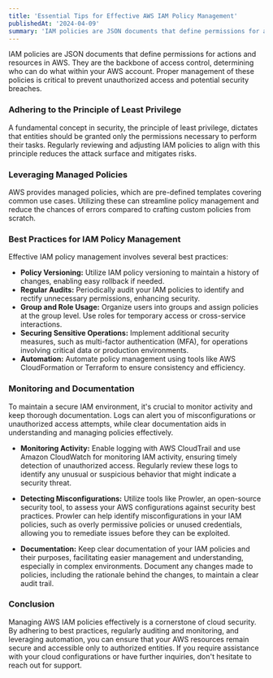 ```yaml
---
title: 'Essential Tips for Effective AWS IAM Policy Management'
publishedAt: '2024-04-09'
summary: 'IAM policies are JSON documents that define permissions for actions and resources in AWS. They are the backbone of access control, determining who can do what within your AWS account.'
---
```


IAM policies are JSON documents that define permissions for actions and resources in AWS. They are the backbone of access control, determining who can do what within your AWS account. Proper management of these policies is critical to prevent unauthorized access and potential security breaches.

### Adhering to the Principle of Least Privilege

A fundamental concept in security, the principle of least privilege, dictates that entities should be granted only the permissions necessary to perform their tasks. Regularly reviewing and adjusting IAM policies to align with this principle reduces the attack surface and mitigates risks.

### Leveraging Managed Policies

AWS provides managed policies, which are pre-defined templates covering common use cases. Utilizing these can streamline policy management and reduce the chances of errors compared to crafting custom policies from scratch.

### Best Practices for IAM Policy Management

Effective IAM policy management involves several best practices:

- **Policy Versioning:** Utilize IAM policy versioning to maintain a history of changes, enabling easy rollback if needed.
- **Regular Audits:** Periodically audit your IAM policies to identify and rectify unnecessary permissions, enhancing security.
- **Group and Role Usage:** Organize users into groups and assign policies at the group level. Use roles for temporary access or cross-service interactions.
- **Securing Sensitive Operations:** Implement additional security measures, such as multi-factor authentication (MFA), for operations involving critical data or production environments.
- **Automation:** Automate policy management using tools like AWS CloudFormation or Terraform to ensure consistency and efficiency.

### Monitoring and Documentation

To maintain a secure IAM environment, it's crucial to monitor activity and keep thorough documentation. Logs can alert you of misconfigurations or unauthorized access attempts, while clear documentation aids in understanding and managing policies effectively.

- **Monitoring Activity:** Enable logging with AWS CloudTrail and use Amazon CloudWatch for monitoring IAM activity, ensuring timely detection of unauthorized access. Regularly review these logs to identify any unusual or suspicious behavior that might indicate a security threat.

- **Detecting Misconfigurations:** Utilize tools like Prowler, an open-source security tool, to assess your AWS configurations against security best practices. Prowler can help identify misconfigurations in your IAM policies, such as overly permissive policies or unused credentials, allowing you to remediate issues before they can be exploited.

- **Documentation:** Keep clear documentation of your IAM policies and their purposes, facilitating easier management and understanding, especially in complex environments. Document any changes made to policies, including the rationale behind the changes, to maintain a clear audit trail.

### Conclusion

Managing AWS IAM policies effectively is a cornerstone of cloud security. By adhering to best practices, regularly auditing and monitoring, and leveraging automation, you can ensure that your AWS resources remain secure and accessible only to authorized entities. If you require assistance with your cloud configurations or have further inquiries, don't hesitate to reach out for support.
